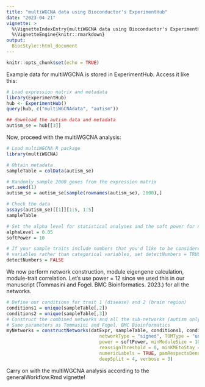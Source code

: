 ```yaml
---
title: "multiWGCNA data using Bioconductor's ExperimentHub"
date: "2023-04-21"
vignette: >
  %\VignetteIndexEntry{multiWGCNA data using Bioconductor's ExperimentHub}
  %\VignetteEngine{knitr::rmarkdown}
output: 
  BiocStyle::html_document
---
```


```r
knitr::opts_chunk$set(echo = TRUE)
```

Example data for multiWGCNA is stored in ExperimentHub. Access it like this:

```r
# Load expression matrix and metadata
library(ExperimentHub)
hub <- ExperimentHub()
query(hub, c("multiWGCNAdata", "autism"))

## download the autism data and metadata
autism_se = hub[[3]]
```

Now, proceed with the multiWGCNA analysis:

```r
# Load multiWGCNA R package
library(multiWGCNA)

# Obtain metadata
sampleTable = colData(autism_se)

# Randomly sample 2000 genes from the expression matrix
set.seed(1)
autism_se = autism_se[sample(rownames(autism_se), 2000),]

# Check the data
assays(autism_se)[[1]][1:5, 1:5]
sampleTable

# Set the alpha level for statistical analyses and the soft power for network construction
alphaLevel = 0.05
softPower = 10

# If your sample traits include numbers that you'd like to be considered numerical 
# variables rather than categorical variables, set detectNumbers = TRUE
detectNumbers = FALSE
```

We now perform network construction, module eigengene calculation, module-trait correlation. Let's use power = 12 since we used this in our manuscript (Tommasini and Fogel. BMC Bioinformatics. 2023.) for all the networks. 

```r
# Define our conditions for trait 1 (disease) and 2 (brain region)
conditions1 = unique(sampleTable[,2])
conditions2 = unique(sampleTable[,3])
# Construct the combined networks and all the sub-networks (autism only, controls only, FC only, and TC only)
# Same parameters as Tommasini and Fogel. BMC Bioinformatics
myNetworks = constructNetworks(datExpr, sampleTable, conditions1, conditions2, 
                                  networkType = "signed", TOMType = "unsigned", 
                                  power = softPower, minModuleSize = 100, maxBlockSize = 25000,
                                  reassignThreshold = 0, minKMEtoStay = 0, mergeCutHeight = 0,
                                  numericLabels = TRUE, pamRespectsDendro = FALSE, 
                                  deepSplit = 4, verbose = 3)
```

Carry on with the multiWGCNA analysis according to the generalWorkflow.Rmd vignette!

